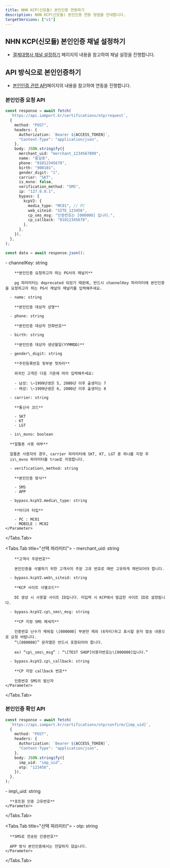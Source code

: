 ```yaml
---
title: NHN KCP(신모듈) 본인인증 연동하기
description: NHN KCP(신모듈) 본인인증 연동 방법을 안내합니다.
targetVersions: ["v1"]
---
```



## NHN KCP(신모듈) 본인인증 채널 설정하기

- [결제대행사 채널 설정하기](/opi/ko/integration/ready/readme#3-결제대행사-채널-설정하기) 페이지의 내용을 참고하여 채널 설정을 진행합니다.

## API 방식으로 본인인증하기

- [본인인증 관련 API](/api/rest-v1/certification?v=v1)페이지의 내용을 참고하여 연동을 진행합니다.

### 본인인증 요청 API

```ts title="server-side"
const response = await fetch(
  `https://api.iamport.kr/certifications/otp/request`,
  {
    method: "POST",
    headers: {
      Authorization: `Bearer ${ACCESS_TOKEN}`,
      "Content-Type": "application/json",
    },
    body: JSON.stringify({
      merchant_uid: "merchant_1234567890",
      name: "홍길동",
      phone: "01012345678",
      birth: "900101",
      gender_digit: "1",
      carrier: "SKT",
      is_mvno: false,
      verification_method: "SMS",
      ip: "127.0.0.1",
      bypass: {
        kcpV2: {
          media_type: "MC01", // PC
          web_siteid: "SITE_123456",
          cp_sms_msg: "인증번호는 [000000] 입니다.",
          cp_callback: "01012345678",
        },
      },
    }),
  },
);

const data = await response.json();
```

<Tabs>
  <Tabs.Tab title="필수 파라미터">
    <Parameter flatten>
      - channelKey: string

        **본인인증 요청하고자 하는 PG사의 채널키**

        pg 파라미터는 deprecated 되었기 때문에, 반드시 channelKey 파라미터에 본인인증을 요청하고자 하는 PG사 채널의 채널키를 입력해주세요.

      - name: string

        **본인인증 대상자 성명**

      - phone: string

        **본인인증 대상자 전화번호**

      - birth: string

        **본인인증 대상자 생년월일(YYMMDD)**

      - gender\_digit: string

        **주민등록번호 뒷부분 첫차리**

        외국인 고객은 다음 기준에 따라 입력해주세요:

        - 남성: \~1999년생은 5, 2000년 이후 출생자는 7
        - 여성: \~1999년생은 6, 2000년 이후 출생자는 8

      - carrier: string

        **통신사 코드**

        - SKT
        - KT
        - LGT

      - is\_mvno: boolean

      **알뜰폰 사용 여부**

      알뜰폰 사용자의 경우, carrier 파라미터에 SKT, KT, LGT 중 하나를 지정 후
      is\_mvno 파라미터를 true로 지정합니다.

      - verification\_method: string

        **본인인증 방식**

        - SMS
        - APP

      - bypass.kcpV2.media\_type: string

        **미디어 타입**

        - PC : MC01
        - MOBILE : MC02
    </Parameter>
  </Tabs.Tab>

  <Tabs.Tab title="선택 파라미터">
    <Parameter flatten>
      - merchant\_uid: string

        **고객사 주문번호**

        본인인증을 식별하기 위한 고객사의 주문 고유 번호로 매번 고유하게 채번되어야 합니다.

      - bypass.kcpV2.web\_siteid: string

        **KCP 사이트 식별코드**

        DI 생성 시 사용할 사이트 ID입니다. 미입력 시 KCP에서 발급한 사이트 ID로 설정됩니다.

      - bypass.kcpV2.cp\_sms\_msg: string

        **CP 지정 SMS 메세지**

        인증번호 난수가 채워질 \[000000] 부분만 제외 (6자리)하고 표시할 문자 발송 내용으로 요청 바랍니다.
        “\[000000]” 문자열은 반드시 포함되어야 합니다.

        ex) “cp\_sms\_msg” : “\[TEST SHOP]이용자번호는\[000000]입니다.”

      - bypass.kcpV2.cp\_callback: string

        **CP 지정 callback 번호**

        인증번호 SMS의 발신자
    </Parameter>
  </Tabs.Tab>
</Tabs>

### 본인인증 확인 API

```ts title="sever-side"
const response = await fetch(
  `https://api.iamport.kr/certifications/otp/confirm/{imp_uid}`,
  {
    method: "POST",
    headers: {
      Authorization: `Bearer ${ACCESS_TOKEN}`,
      "Content-Type": "application/json",
    },
    body: JSON.stringify({
      imp_uid: "imp_uid",
      otp: "123456",
    }),
  },
);
```

<Tabs>
  <Tabs.Tab title="필수 파라미터">
    <Parameter flatten>
      - imp\_uid: string

      **포트원 인증 고유번호**
    </Parameter>
  </Tabs.Tab>

  <Tabs.Tab title="선택 파라미터">
    <Parameter flatten>
      - otp: string

      **SMS로 전송된 인증번호**

      APP 방식 본인인증에서는 전달하지 않습니다.
    </Parameter>
  </Tabs.Tab>
</Tabs>
